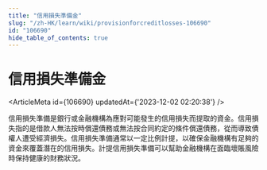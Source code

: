 ```yaml
---
title: "信用損失準備金"
slug: "/zh-HK/learn/wiki/provisionforcreditlosses-106690"
id: "106690"
hide_table_of_contents: true
---
```



# 信用損失準備金

<ArticleMeta id={106690} updatedAt={'2023-12-02 02:20:38'} />
<div className='border-solid border-b border-t-0 my-4 border-[var(--ifm-color-gray-300)]' />

信用損失準備是銀行或金融機構為應對可能發生的信用損失而提取的資金。信用損失指的是借款人無法按時償還債務或無法按合同約定的條件償還債務，從而導致債權人遭受經濟損失。信用損失準備通常以一定比例計提，以確保金融機構有足夠的資金來覆蓋潛在的信用損失。計提信用損失準備可以幫助金融機構在面臨壞賬風險時保持健康的財務狀況。
